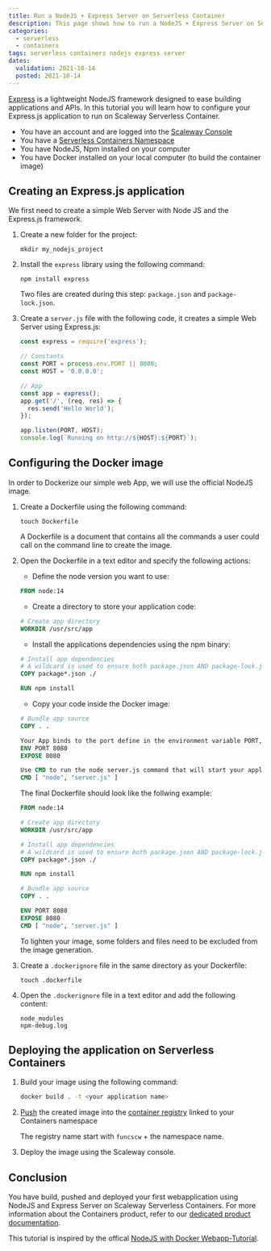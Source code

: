 ```yaml
---
title: Run a NodeJS + Express Server on Serverless Container 
description: This page shows how to run a NodeJS + Express Server on Serverless Container 
categories:
  - serverless
  - containers
tags: serverless containers nodejs express server
dates:
  validation: 2021-10-14
  posted: 2021-10-14
---
```



[Express](http://expressjs.com/) is a lightweight NodeJS framework designed to ease building applications and APIs.
In this tutorial you will learn how to configure your Express.js application to run on Scaleway Serverless Container.

<Message type="requirement">

- You have an account and are logged into the [Scaleway Console](https://console.scaleway.com)
- You have a [Serverless Containers Namespace](/compute/containers/how-to/create-a-containers-namespace/)
- You have NodeJS, Npm installed on your computer
- You have Docker installed on your local computer (to build the container image)

</Message>

## Creating an Express.js application

We first need to create a simple Web Server with Node JS and the Express.js framework.

1.  Create a new folder for the project:

    ```
    mkdir my_nodejs_project
    ```

2. Install the `express` library using the following command: 

    ```
    npm install express
    ```

    Two files are created during this step: `package.json` and `package-lock.json`. 

3. Create a `server.js` file with the following code, it creates a simple Web Server using Express.js:

    ```js
    const express = require('express');

    // Constants
    const PORT = process.env.PORT || 8080;
    const HOST = '0.0.0.0';

    // App
    const app = express();
    app.get('/', (req, res) => {
      res.send('Hello World');
    });

    app.listen(PORT, HOST);
    console.log(`Running on http://${HOST}:${PORT}`);
    ```

## Configuring the Docker image

In order to Dockerize our simple web App, we will use the official NodeJS image.

1. Create a Dockerfile using the following command: 

    ```
    touch Dockerfile
    ```
    <Message type="tip">
    A Dockerfile is a document that contains all the commands a user could call on the command line to create the image.
    </Message>

2. Open the Dockerfile in a text editor and specify the following actions:

    * Define the node version you want to use:

    ```dockerfile
    FROM node:14
    ```

    * Create a directory to store your application code:

    ```dockerfile
    # Create app directory
    WORKDIR /usr/src/app
    ```

    * Install the applications dependencies using the npm binary:

    ```dockerfile
    # Install app dependencies
    # A wildcard is used to ensure both package.json AND package-lock.json are copied
    COPY package*.json ./

    RUN npm install
    ```

    * Copy your code inside the Docker image:

    ```dockerfile
    # Bundle app source
    COPY . .

    Your App binds to the port define in the environment variable PORT, define it and expose the port 8080
    ENV PORT 8080
    EXPOSE 8080

    Use CMD to run the node server.js command that will start your application
    CMD [ "node", "server.js" ]
    ```

    The final Dockerfile should look like the follwing example:

    ```dockerfile 
    FROM node:14

    # Create app directory
    WORKDIR /usr/src/app

    # Install app dependencies
    # A wildcard is used to ensure both package.json AND package-lock.json are copied
    COPY package*.json ./

    RUN npm install

    # Bundle app source
    COPY . .

    ENV PORT 8080
    EXPOSE 8080
    CMD [ "node", "server.js" ]
    ```

    To lighten your image, some folders and files need to be excluded from the image generation.

3. Create a `.dockerignore` file in the same directory as your Dockerfile:

    ```
    touch .dockerfile 
    ```

4. Open the `.dockerignore` file in a text editor and add the following content:

    ```
    node_modules
    npm-debug.log
    ```

## Deploying the application on Serverless Containers

1. Build your image using the following command: 

    ```sh
    docker build . -t <your application name>
    ```
2. [Push](https://www.scaleway.com/en/docs/compute/container-registry/how-to/push-images/) the created image into the [container registry](https://www.scaleway.com/en/docs/compute/container-registry/quickstart/) linked to your Containers namespace

    <Message type="tip">

    The registry name start with `funcscw` + the namespace name.

    </Message>

3. Deploy the image using the Scaleway console.

## Conclusion

You have build, pushed and deployed your first webapplication using NodeJS and Express Server on Scaleway Serverless Containers. For more information about the Containers product, refer to our [dedicated product documentation](https://www.scaleway.com/en/docs/compute/containers/quickstart/).

This tutorial is inspired by the offical [NodeJS with Docker Webapp-Tutorial](https://nodejs.org/en/docs/guides/nodejs-docker-webapp/).